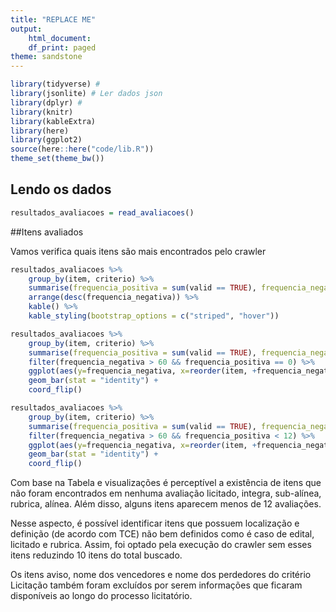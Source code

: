 ```yaml
---
title: "REPLACE ME"
output:
    html_document:
    df_print: paged
theme: sandstone
---
```


```r
library(tidyverse) # 
library(jsonlite) # Ler dados json
library(dplyr) # 
library(knitr)
library(kableExtra)
library(here)
library(ggplot2)
source(here::here("code/lib.R"))
theme_set(theme_bw())
```

## Lendo os dados

```r
resultados_avaliacoes = read_avaliacoes()
```

##Itens avaliados

Vamos verifica quais itens são mais encontrados pelo crawler

```r
resultados_avaliacoes %>%
    group_by(item, criterio) %>%
    summarise(frequencia_positiva = sum(valid == TRUE), frequencia_negativa = sum(valid == FALSE)) %>%
    arrange(desc(frequencia_negativa)) %>% 
    kable() %>%
    kable_styling(bootstrap_options = c("striped", "hover"))

resultados_avaliacoes %>%
    group_by(item, criterio) %>%
    summarise(frequencia_positiva = sum(valid == TRUE), frequencia_negativa = sum(valid == FALSE)) %>%
    filter(frequencia_negativa > 60 && frequencia_positiva == 0) %>%
    ggplot(aes(y=frequencia_negativa, x=reorder(item, +frequencia_negativa), fill=criterio)) + 
    geom_bar(stat = "identity") + 
    coord_flip()

resultados_avaliacoes %>%
    group_by(item, criterio) %>%
    summarise(frequencia_positiva = sum(valid == TRUE), frequencia_negativa = sum(valid == FALSE)) %>%
    filter(frequencia_negativa > 60 && frequencia_positiva < 12) %>%
    ggplot(aes(y=frequencia_negativa, x=reorder(item, +frequencia_negativa), fill=criterio)) + 
    geom_bar(stat = "identity") + 
    coord_flip()
```


Com base na Tabela e visualizações é perceptível a existência de itens que não foram encontrados em nenhuma avaliação licitado, integra, sub-alínea, rubrica, alínea. Além disso, alguns itens aparecem menos de 12 avaliações.

Nesse aspecto, é possível identificar itens que possuem localização e definição (de acordo com TCE) não bem definidos como é caso de edital, licitado e rubrica. Assim, foi optado pela execução do crawler sem esses itens reduzindo 10 itens do total buscado. 

Os itens aviso, nome dos vencedores e nome dos perdedores do critério Licitação também foram excluídos por serem informações que ficaram disponíveis ao longo do processo licitatório.
